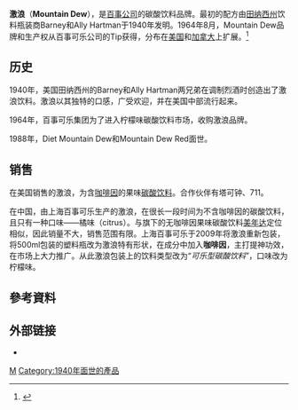 {{expand|time=2018-08-01T08:00:10+00:00}}

{{Infobox Beverage
|name = 激浪<br/>Mountain Dew
|logo = [[File:Mountain_Dew_logo.svg|200px]]
|image        = Mountain Dew.jpg
|type = 檸檬味[[软饮料|软饮料]]
|manufacturer = [[百事公司|百事公司]]
|distributor =
|origin = {{USA}}
|introduced = 1940
|colors = 绿、红、橙、紫、白、青、品红
|main flavor = 柑橘
|variants =
Regular<br />Diet<br />Caffeine-Free<br />Caffeine-Free Diet<br />Code Red<br />Diet Code Red<br />LiveWire<br />Baja Blast<br />Voltage<br />Throwback (蔗糖配方)<br />White Out<br />Game Fuel Cherry-Citrus<br />Passionfruit Frenzy (仅新西兰)<br />Grape (仅日本)<br />Super Nova (仅芬兰)
|related = [[Mello_Yello|Mello Yello]]<br />[[Sun_Drop|Sun Drop]]<br /> [[Surge_(soft_drink)|Surge]]
|website = [http://www.mountaindew.com/ mountaindew.com]
}}
'''激浪'''（'''Mountain Dew'''），是[[百事公司|百事公司]]的碳酸饮料品牌。最初的配方由[[田纳西州|田纳西州]]饮料瓶装商Barney和Ally Hartman于1940年发明。1964年8月，Mountain Dew品牌和生产权从百事可乐公司的Tip获得，分布在[[美国|美国]]和[[加拿大|加拿大]]上扩展。<ref name=pep1964>{{cite news|last=Collins|first=Glenn|title=Coca-Cola, in Direct Attack on Pepsi, to Introduce Challenger to Mountain Dew|url=https://www.nytimes.com/1996/12/16/business/coca-cola-in-direct-attack-on-pepsi-to-introduce-challenger-to-mountain-dew.html|accessdate=12 January 2011|newspaper=The New York Times|date=16 December 1996|archive-date=2011-07-20|archive-url=https://web.archive.org/web/20110720013013/http://www.nytimes.com/1996/12/16/business/coca-cola-in-direct-attack-on-pepsi-to-introduce-challenger-to-mountain-dew.html|dead-url=no}}</ref>

==历史==
1940年，美国田纳西州的Barney和Ally Hartman两兄弟在调制烈酒时创造出了激浪饮料。激浪以其独特的口感，广受欢迎，并在美国中部流行起来。

1964年，百事可乐集团为了进入柠檬味碳酸饮料市场，收购激浪品牌。

1988年，Diet Mountain Dew和Mountain Dew Red面世。

==销售==
在美国销售的激浪，为含[[咖啡因|咖啡因]]的果味[[碳酸饮料|碳酸饮料]]。合作伙伴有塔可钟、711。

在中国，由上海百事可乐生产的激浪，在很长一段时间为不含咖啡因的碳酸饮料，且只有一种口味——橘味（citrus）。与旗下的无咖啡因果味碳酸饮料[[美年达|美年达]]定位相似，因此销量不大，销售范围有限。上海百事可乐于2009年将激浪重新包装，将500ml包装的塑料瓶改为激浪特有形状，在成分中加入'''咖啡因'''，主打提神功效，在市场上大力推广。从此激浪包装上的饮料类型改为“''可乐型碳酸饮料''”，口味改为柠檬味。

==參考資料==

<references />

==外部链接==
*{{Official website|http://mountaindew.com/}}{{en icon}}

{{百事公司}}
{{Authority control}}
[[Category:百事公司軟飲料|M]]
[[Category:1940年面世的產品|Category:1940年面世的產品]]